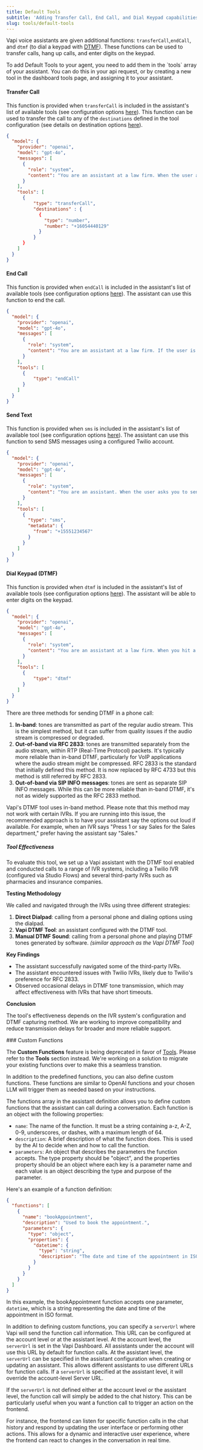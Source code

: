 ```yaml
---
title: Default Tools
subtitle: 'Adding Transfer Call, End Call, and Dial Keypad capabilities to your assistants.'
slug: tools/default-tools
---
```


Vapi voice assistants are given additional functions: `transferCall`,`endCall`, and `dtmf` (to dial a keypad with [DTMF](https://en.wikipedia.org/wiki/DTMF)). These functions can be used to transfer calls, hang up calls, and enter digits on the keypad.

<Info>
To add Default Tools to your agent, you need to add them in the `tools` array of your assistant. You can do this in your api request, or by creating a new tool in the dashboard tools page, and assigning it to your assistant.
</Info>

#### Transfer Call

This function is provided when `transferCall` is included in the assistant's list of available tools (see configuration options [here](/api-reference/assistants/create#request.body.model.openai.tools.transferCall)). This function can be used to transfer the call to any of the `destinations` defined in the tool configuration  (see details on destination options [here](/api-reference/assistants/create#request.body.model.openai.tools.transferCall.destinations)).

```json
{
  "model": {
    "provider": "openai",
    "model": "gpt-4o",
    "messages": [
      {
        "role": "system",
        "content": "You are an assistant at a law firm. When the user asks to be transferred, use the transferCall function."
      }
    ],
    "tools": [
      {
          "type": "transferCall",
          "destinations" : {
            {
              "type": "number",
              "number": "+16054440129"
            }
          }
      }
    ]
  }
}
```

#### End Call

This function is provided when `endCall` is included in the assistant's list of available tools (see configuration options [here](/api-reference/assistants/create#request.body.model.openai.tools.endCall)). The assistant can use this function to end the call.

```json
{
  "model": {
    "provider": "openai",
    "model": "gpt-4o",
    "messages": [
      {
        "role": "system",
        "content": "You are an assistant at a law firm. If the user is being mean, use the endCall function."
      }
    ],
    "tools": [
      {
          "type": "endCall"
      }
    ]
  }
}
```

#### Send Text

This function is provided when `sms` is included in the assistant's list of available tool (see configuration options [here](/api-reference/assistants/create#request.body.model.openai.tools.sms)). The assistant can use this function to send SMS messages using a configured Twilio account.

```json
{
  "model": {
    "provider": "openai",
    "model": "gpt-4o",
    "messages": [
      {
        "role": "system",
        "content": "You are an assistant. When the user asks you to send a text message, use the sms function."
      }
    ],
    "tools": [
      {
        "type": "sms",
        "metadata": {
          "from": "+15551234567" 
        }
      }
    ]
  }
}
```

#### Dial Keypad (DTMF)

This function is provided when `dtmf` is included in the assistant's list of available tools (see configuration options [here](/api-reference/assistants/create#request.body.model.openai.tools.dtmf)). The assistant will be able to enter digits on the keypad.

```json
{
  "model": {
    "provider": "openai",
    "model": "gpt-4o",
    "messages": [
      {
        "role": "system",
        "content": "You are an assistant at a law firm. When you hit a menu, use the dtmf function to enter the digits."
      }
    ],
    "tools": [
      {
          "type": "dtmf"
      }
    ]
  }
}
```

There are three methods for sending DTMF in a phone call:

1. **In-band**: tones are transmitted as part of the regular audio stream. This is the simplest method, but it can suffer from quality issues if the audio stream is compressed or degraded.
2. **Out-of-band via RFC 2833**: tones are transmitted separately from the audio stream, within RTP (Real-Time Protocol) packets. It's typically more reliable than in-band DTMF, particularly for VoIP applications where the audio stream might be compressed. RFC 2833 is the standard that initially defined this method. It is now replaced by RFC 4733 but this method is still referred by RFC 2833.
3. **Out-of-band via SIP INFO messages**: tones are sent as separate SIP INFO messages. While this can be more reliable than in-band DTMF, it's not as widely supported as the RFC 2833 method.

<Note>
Vapi's DTMF tool uses in-band method. Please note that this method may not work with certain IVRs. If you are running into this issue, the recommended approach is to have your assistant say the options out loud if available. For example, when an IVR says "Press 1 or say Sales for the Sales department," prefer having the assistant say "Sales."
</Note>

##### Tool Effectiveness

To evaluate this tool, we set up a Vapi assistant with the DTMF tool enabled and conducted calls to a range of IVR systems, including a Twilio IVR (configured via Studio Flows) and several third-party IVRs such as pharmacies and insurance companies.

**Testing Methodology**

We called and navigated through the IVRs using three different strategies:

1. **Direct Dialpad**: calling from a personal phone and dialing options using the dialpad.
2. **Vapi DTMF Tool**: an assistant configured with the DTMF tool.
3. **Manual DTMF Sound**: calling from a personal phone and playing DTMF tones generated by software. _(similar approach as the Vapi DTMF Tool)_

**Key Findings**

- The assistant successfully navigated some of the third-party IVRs.
- The assistant encountered issues with Twilio IVRs, likely due to Twilio's preference for RFC 2833.
- Observed occasional delays in DTMF tone transmission, which may affect effectiveness with IVRs that have short timeouts.

**Conclusion**

The tool's effectiveness depends on the IVR system's configuration and DTMF capturing method. We are working to improve compatibility and reduce transmission delays for broader and more reliable support.


<Accordion title="Custom Functions: Deprecated">
### Custom Functions

<Warning>The **Custom Functions** feature is being deprecated in favor of [Tools](/tools-calling). Please refer to the **Tools** section instead. We're working on a solution to migrate your existing functions over to make this a seamless transtion.</Warning>

In addition to the predefined functions, you can also define custom functions. These functions are similar to OpenAI functions and your chosen LLM will trigger them as needed based on your instructions.

The functions array in the assistant definition allows you to define custom functions that the assistant can call during a conversation. Each function is an object with the following properties:

- `name`: The name of the function. It must be a string containing a-z, A-Z, 0-9, underscores, or dashes, with a maximum length of 64.
- `description`: A brief description of what the function does. This is used by the AI to decide when and how to call the function.
- `parameters`: An object that describes the parameters the function accepts. The type property should be "object", and the properties property should be an object where each key is a parameter name and each value is an object describing the type and purpose of the parameter.

Here's an example of a function definition:

```json
{
  "functions": [
    {
      "name": "bookAppointment",
      "description": "Used to book the appointment.",
      "parameters": {
        "type": "object",
        "properties": {
          "datetime": {
            "type": "string",
            "description": "The date and time of the appointment in ISO format."
          }
        }
      }
    }
  ]
}
```

In this example, the bookAppointment function accepts one parameter, `datetime`, which is a string representing the date and time of the appointment in ISO format.

In addition to defining custom functions, you can specify a `serverUrl` where Vapi will send the function call information. This URL can be configured at the account level or at the assistant level.
At the account level, the `serverUrl` is set in the Vapi Dashboard. All assistants under the account will use this URL by default for function calls.
At the assistant level, the `serverUrl` can be specified in the assistant configuration when creating or updating an assistant. This allows different assistants to use different URLs for function calls. If a `serverUrl` is specified at the assistant level, it will override the account-level Server URL.

If the `serverUrl` is not defined either at the account level or the assistant level, the function call will simply be added to the chat history. This can be particularly useful when you want a function call to trigger an action on the frontend.

For instance, the frontend can listen for specific function calls in the chat history and respond by updating the user interface or performing other actions. This allows for a dynamic and interactive user experience, where the frontend can react to changes in the conversation in real time.
</Accordion>
